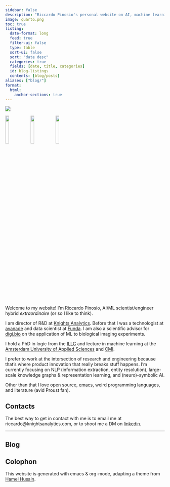 ```yaml
---
sidebar: false
description: "Riccardo Pinosio's personal website on AI, machine learning, and more."
image: quarto.png
toc: true
listing:
  date-format: long
  feed: true
  filter-ui: false
  type: table
  sort-ui: false
  sort: "date desc"
  categories: true
  fields: [date, title, categories]
  id: blog-listings
  contents: [blog/posts]
aliases: ["blog/"]
format:
  html:
    anchor-sections: true
---
```


::: {layout="[25,60]" .profile-header}

:::::: {}

![](headshot.jpeg){.profile-pic}

::::::::: {.centerdiv}
[![](icons/linkedin.svg){width="15%"}](https://www.linkedin.com/in/riccardopinosio/)
[![](icons/github-mark-white.png){width="15%"}](https://www.github.com/riccardopinosio/)
[![](icons/scholar.png){width="15%"}](https://www.github.com/riccardopinosio/)

:::::::::

::::::

:::::: {}

Welcome to my website! I'm Riccardo Pinosio, AI/ML scientist/engineer hybrid *extraordinaire* (or so I like to think).

I am director of R&D at [Knights Analytics](https://www.knightsanalytics.com). Before that I was a technologist at [avanade](https://en.wikipedia.org/wiki/Avanade) and data scientist at [Funda](https://www.funda.nl/). I am also a scientific advisor for [digi.bio](https://digi.bio) on the application of ML to biological imaging experiments.

I hold a PhD in logic from the [ILLC](https://www.illc.uva.nl) and lecture in machine learning at the [Amsterdam University of Applied Sciences](https://www.amsterdamuas.com/) and [CMI](https://www.cmihva.nl/en/).

I prefer to work at the intersection of research and engineering because that's where product innovation that really breaks stuff happens. I'm currently focusing on NLP (information extraction, entity resolution), large-scale knowledge graphs & representation learning, and (neuro)-symbolic AI.

::::::

:::

Other than that I love open source, [emacs](https://www.gnu.org/software/emacs/), weird programming languages, and literature (avid Proust fan).

## Contacts

The best way to get in contact with me is to email me at riccardo@knightsanalytics.com, or to shoot me a DM on [linkedin](https://www.linkedin.com/in/riccardopinosio).

---

## Blog

::: {#blog-listings}
:::

## Colophon

This website is generated with emacs & org-mode, adapting a theme from [Hamel Husain](https://hamel.dev/).